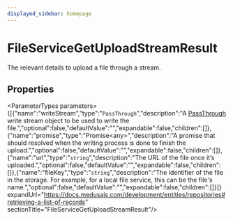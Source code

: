 ```yaml
---
displayed_sidebar: homepage
---
```



# FileServiceGetUploadStreamResult

The relevant details to upload a file through a stream.

## Properties

<ParameterTypes parameters={[{"name":"writeStream","type":"`PassThrough`","description":"A [PassThrough](https://nodejs.org/api/stream.html#class-streampassthrough) write stream object to be used to write the file.","optional":false,"defaultValue":"","expandable":false,"children":[]},{"name":"promise","type":"Promise&#60;any&#62;","description":"A promise that should resolved when the writing process is done to finish the upload.","optional":false,"defaultValue":"","expandable":false,"children":[]},{"name":"url","type":"`string`","description":"The URL of the file once it’s uploaded.","optional":false,"defaultValue":"","expandable":false,"children":[]},{"name":"fileKey","type":"`string`","description":"The identifier of the file in the storage. For example, for a local file service, this can be the file's name.","optional":false,"defaultValue":"","expandable":false,"children":[]}]} expandUrl="https://docs.medusajs.com/development/entities/repositories#retrieving-a-list-of-records" sectionTitle="FileServiceGetUploadStreamResult"/>
